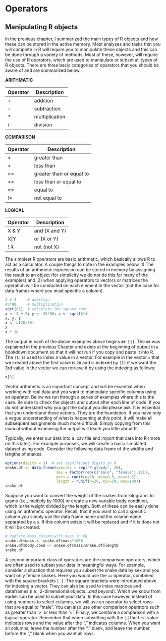 # Operators 

## Manipulating R objects

In the previous chapter, I summarized the main types of R objects and how these can be stored in the active memory. Most analyses and tasks that you will complete in R will require you to manipulate these objects and this can be done through a variety of methods. Most of these, however, will require the use of R operators, which are used to manipulate or subset all types of R objects. There are three basic categories of operators that you should be aware of and are summarized below.

**ARITHMATIC**

| **Operator** 	| **Description** 	|
|--------------	|-----------------	|
|       +      	| addition        	|
|       -      	| subtraction     	|
|       *      	| multiplication  	|
|       /      	| division        	|

**COMPARISON**

| **Operator** 	| **Description**          	|
|--------------	|--------------------------	|
|       >      	| greater than             	|
|       <      	| less than                	|
|      >=      	| greater than or equal to 	|
|      <=      	| less than or equal to    	|
|      ==      	| equal to                 	|
|      !=      	| not equal to             	|

**LOGICAL**

| **Operator** 	| **Description** 	|
|--------------	|-----------------	|
|     X & Y    	| and (X and Y)   	|
|     X\|Y     	| or (X or Y)     	|
|      ! X     	| not (not X)     	|


The simplest R operators are basic arithmetic, which basically allows R to act as a calculator. A couple things to note in the examples below, 1) The results of an arithmetic expression can be stored in memory by assigning the result to an object (for simplicity we do not do this for many of the examples) and, 2) when applying operators to vectors or matrices the operation will be conducted on each element in the vector (not the case for data frames where you must specific a column).

```r
2 + 2     # addition
45*90     # multiplication
sqrt(81)  # calculate the square root
x <- 2 + 2; y <- 45*90; z <- sqrt(81)
x; y; z
x <- c(20:30)
x
x * 10
```

The output in each of the above examples above begins `## [1]`. The `##` was explained in the previous Chapter and exists at the beginning of output in a bookdown document so that it will not run if you copy and paste it into R. The `[1]` is used to index a value in a vector. For example in the vector `x` that we created above the first value is `20` and is indexed by `[1]` if we want the 3rd value in the vector we can retrieve it by using the indexing as follows: 

```r
x[3]
```

Vector arithmetic is an important concept and will be essential when working with real data and you want to manipulate specific columns using an operator. Below we run through a series of examples where this is the case. Be sure to check the objects and output after each line of code. If you do not understand why you got the output you did please ask. It is essential that you understand these actions. They are the foundation. If you have only a vague understanding of what is happening at this point, it will make all subsequent assignments much more difficult. Simply copying from this manual without examining the output will teach you little about R. 

Typically, we enter our data into a .csv file and import that data into R (more on this later). For example purposes, we will create a basic simulated dataset using code. Consider the following data frame of the widths and lengths of snakes:

```r
options(digits = 3)  # set significant digits in R
snake.df <- data.frame(species = rep("P.gloydi", 20), 
                       sex = factor(rep(c("male", "female"),10)),
                       mass = runif(n=20, min=0.5, max=1.5),
                       length = runif(n=20, min=50, max=100))
snake.df
```

Suppose you want to convert the weight of the snakes from kilograms to grams (i.e., multiply by 1000) or create a new variable body condition, which is the weight divided by the length. Both of these can be easily done using an arithmetic operator. Recall, that if you want to call a specific column you simply use the data frame name and the column name separated by a `$`. If this column exists it will be replaced and if it is does not it will be created.

```r
# Replace mass column with mass in kg
snake.df$mass <- snake.df$mass*1000
snake.df$body.cond <- snake.df$mass/snake.df$length
snake.df
```

A second important class of operators are the comparison operators, which are often used to subset your data in meaningful ways. For example, consider a situation that requires you subset the snake data by sex and you want only female snakes. Here you would use the `==` operator, combined with the square brackets `[ ]`. The square brackets were introduced above for indexing a vector. They can also be used to index matrices and dataframes (i.e., 2-dimensional objects...*and beyond*). Which we know from earlier can be used to subset your data. In this case however, instead of using numbers to select columns, we will use an operator to select rows that are equal to “male”. You can also use other comparison operators such as greater than '>' or less than '<'. Finally, we combine a comparison with a logical operator. Remember that when subsetting with the [ ] the first value indicates rows and the value after the "," indicates columns. When you want all columns, leave the number after the “,” blank, and leave the number before the “,” blank when you want all rows.